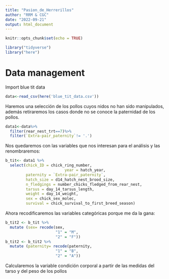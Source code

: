 ```yaml
---
title: "Pasion_de_Herrerillos"
author: "RRM & CGC"
date: "2022-09-21"
output: html_document
---
```


```r
knitr::opts_chunk$set(echo = TRUE)
```

```r
library("tidyverse")
library("here")
```

# Data management

Import blue tit data

```r
data<-read_csv(here('blue_tit_data.csv'))
```

Haremos una selección de los pollos cuyos nidos no han sido manipulados, además retiraremos los casos donde no se conoce la paternidad de los pollos. 


```r
data1<-data%>%
  filter(rear_nest_trt==7)%>%
  filter(`Extra-pair_paternity`!= '.')

```

Nos quedaremos con las variables que nos interesan para el análisis y las renombraremos:

```r
b_tit<- data1 %>% 
  select(chick_ID = chick_ring_number,
                          year = hatch_year,
         paternity = `Extra-pair_paternity`,
         hatch_size = d14_hatch_nest_brood_size,
         n_fledgings = number_chicks_fledged_from_rear_nest,
         tarsus = day_14_tarsus_length,
         weight = day_14_weight,
         sex = chick_sex_molec,
         survival = chick_survival_to_first_breed_season)
```

Ahora recodificaremos las variables categóricas porque me da la gana: 

```r
b_tit2 <- b_tit %>%
  mutate (sex= recode(sex,
                      "1" = "M",
                      "2" = "F"))
b_tit2 <- b_tit2 %>%
  mutate (paternity= recode(paternity,
                      "1" = "B",
                      "2" = "A"))

```

Calcularemos la variable condición corporal a partir de las medidas del tarso y del peso de los pollos

```r



```

